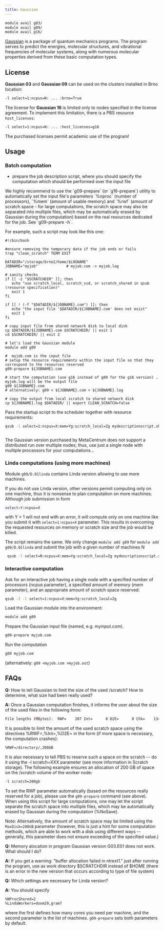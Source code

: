 ```yaml
---
title: Gaussian
---
```

```bash
module avail g03/
module avail g09/
module avail g16/
```

[Gaussian](https://www.gaussian.com) is a package of quantum mechanics programs. The program serves to predict the energies, molecular structures, and vibrational frequencies of molecular systems, along with numerous molecular properties derived from these basic computation types.

## License

**Gaussian 03** and **Gaussian 09** can be used on the clusters installed in Brno location:

```bash
-l select=1:ncpus=N: ... :brno=True
```

The license for **Gaussian 16** is limited only to nodes specified in the license agreement. To implement this limitation, there is a PBS resource `host_licenses`:

```bash
-l select=1:ncpus=N: ... :host_licenses=g16
```

<Callout  type="warn" title="Warning">
The purchased licenses permit academic use of the program!
</Callout>

## Usage

### Batch computation

- prepare the job description script, where you should specify the computation which should be performed over the input file

<Callout  type="info" title="Tip" icon="💡">
We highly recommend to use the `g09-prepare` (or `g16-prepare`) utility to automatically set the input file's parameters `%nproc` (number of processors), `%mem` (amount of usable memory) and `%rwf` (amount of scratch space - for large computations, the scratch space may also be separated into multiple files, which may be automatically erased by Gaussian during the computation) based on the real resources dedicated for the job. See `g09-prepare -h`.
</Callout>

For example, such a script may look like this one:

```
#!/bin/bash

#ensure removing the temporary data if the job ends or fails
trap "clean_scratch" TERM EXIT
 
DATADIR="/storage/brno2/home/$LOGNAME"
JOBNAME="myjob"             # myjob.com -> myjob.log

# sanity checks
if [[ -z "$SCRATCHDIR" ]]; then
   echo "use scratch_local, scratch_ssd, or scratch_shared in qsub (resource specification)"
   exit 1
fi

if [[ ! (-f "$DATADIR/${JOBNAME}.com") ]]; then
   echo "the input file '$DATADIR/${JOBNAME}.com' does not exist"
   exit 1
fi

# copy input file from shared network disk to local disk
cp $DATADIR/${JOBNAME}.com $SCRATCHDIR/ || exit 1
cd $SCRATCHDIR/ || exit 2

# let's load the Gaussian module
module add g09

#  myjob.com is the input file
# setup the resource requirements within the input file so that they correspond to the resources reserved
g09-prepare ${JOBNAME}.com

# start the computation (use g16 instead of g09 for the g16 version) , myjob.log will be the output file
g09 ${JOBNAME}.com
# alternatively: g09 < ${JOBNAME}.com > ${JOBNAME}.log

# copy the output from local scratch to shared network disk
cp ${JOBNAME}.log $DATADIR/ || export CLEAN_SCRATCH=false
```

Pass the startup script to the scheduler together with resource requirements:

```bash
qsub -l select=1:ncpus=X:mem=Yg:scratch_local=Zg mydescriptionscript.sh
    
```
<Callout type="info">
The Gaussian version purchased by MetaCentrum does not support a distributed run over multiple nodes; thus, use just a single node with multiple processors for your computations...
</Callout>


### Linda computations (using more machines)

Module `g09/D.01linda` contains Linda version allowing to use more machines.

If you do not use Linda version, other versions permit computing only on one machine, thus it is nonsense to plan computation on more machines. Although job submission in form

```bash
select=Y:ncpus=X
```

with Y > 1 will not end with an error, it will compute only on one machine like you submit it with `select=1:ncpus=X` parameter. This results in overcoming the requested resources on memory or scratch size and the job would be killed.

The script remains the same. We only change `module add g09` for `module add g09/D.01linda` and submit the job with a given number of machines N

```bash
 qsub -l select=N:ncpus=X:mem=Yg:scratch_local=Zg mydescriptionscript.sh
```

### Interactive computation

Ask for an interactive job having a single node with a specified number of processors (ncpus parameter), a specified amount of memory (mem parameter), and an appropriate amount of scratch space reserved:

```bash
qsub -I -l select=1:ncpus=X:mem=Yg:scratch_local=Zg
```

Load the Gaussian module into the environment:

```bash
module add g09
```

Prepare the Gaussian input file (named, e.g. myinput.com).

```bash
g09-prepare myjob.com
```

Run the computation

```bash
g09 myjob.com
```

(alternatively: `g09 <myjob.com >myjob.out`)

## FAQs

**Q:** How to tell Gaussian to limit the size of the used /scratch? How to determine, what size had been really used?

**A:** Once a Gaussian computation finishes, it informs the user about the size of the used files in the following form:

```bash
File lengths (MBytes):  RWF=    207 Int=      0 D2E=      0 Chk=    134 Scr=      1
```

It is possible to limit the amount of the used scratch space using the directives %RWF=,%Int=,%D2E= in the form (if more space is necessary, the computation crashes):

```bash
%RWF=/directory/,200GB 
```

It is also necessary to tell PBS to reserve such a space on the scratch -- do it using the -l scratch=XXX parameter (see more information in Scratch storage). The following example ensures an allocation of 200 GB of space on the /scratch volume of the worker node:

```bash
-l scratch=200gb 
```

To set the RWF parameter automatically (based on the resources really reserved for a job), please use the `g09-prepare` command (see above). When using this script for large computations, one may let the script separate the scratch space into multiple files, which may be automatically erased by Gaussian during the computation (%NoSave).

Note: Alternatively, the amount of scratch space may be limited using the `MaxDisk=200GB` parameter (however, this is just a hint for some computation methods, which are able to work with a disk using different ways -- generally, this parameter does not ensure exceeding of the specified value.)

**Q:** Memory alocation in program Gaussian version G03.E01 does not work. What should I do?

**A:** If you get a warning: "buffer allocation failed in ntrext1." just after running the program, use as work directory $SCRATCHDIR instead of $HOME (there is an error in the new version that occurs according to type of file system)

**Q:** Which settings are necessary for Linda version?

**A:** You should specify

```bash
%NProcShared=2
%LindaWorkers=doom29,gram7
```

where the first defines how many cores you need per machine, and the second parameter is the list of machines. `g09-prepare` sets both parameters by default. 

